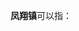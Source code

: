 '''凤翔镇'''可以指：
{{PRC admin/disambig|23/04/21/100/000|45/11/22/106/000|62/11/02/101/000}}
{{disambig|cat=三字中国镇名消歧义}}